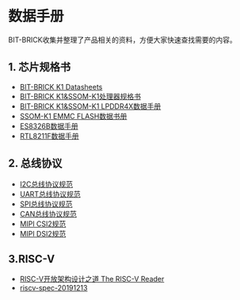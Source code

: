 # 数据手册

BIT-BRICK收集并整理了产品相关的资料，方便大家快速查找需要的内容。

## 1. 芯片规格书
- [BIT-BRICK K1 Datasheets](https://gitee.com/bit-brick/datasheets/blob/main/datasheet/Bit-Brick_K1_DATASHEET.pdf)
- [BIT-BRICK K1&SSOM-K1处理器规格书](https://gitee.com/bit-brick/datasheets/blob/main/datasheet/specifications.pdf)
- [BIT-BRICK K1&SSOM-K1 LPDDR4X数据手册](#)
- [SSOM-K1 EMMC FLASH数据书册](https://gitee.com/bit-brick/datasheets/blob/main/datasheet/SSOM-K1%20EMMC%20FLASH.PDF)
- [ES8326B数据手册](https://gitee.com/bit-brick/datasheets/blob/main/datasheet/ES8326%20PB.pdf)
- [RTL8211F数据手册](https://gitee.com/bit-brick/datasheets/blob/main/datasheet/RTL8211F%20Data%20Manual.PDF)

## 2. 总线协议

- [I2C总线协议规范](#)
- [UART总线协议规范](#)
- [SPI总线协议规范](#)
- [CAN总线协议规范](#)
- [MIPI CSI2规范](#)
- [MIPI DSI2规范](#)

## 3.RISC-V
- [RISC-V开放架构设计之道 The RISC-V Reader](https://gitee.com/bit-brick/datasheets/blob/main/datasheet/RISC-V%E5%BC%80%E6%94%BE%E6%9E%B6%E6%9E%84%E8%AE%BE%E8%AE%A1%E4%B9%8B%E9%81%93%20The%20RISC-V%20Reader.pdf)
- [riscv-spec-20191213](https://gitee.com/bit-brick/datasheets/blob/main/datasheet/riscv-spec-20191213.pdf)

